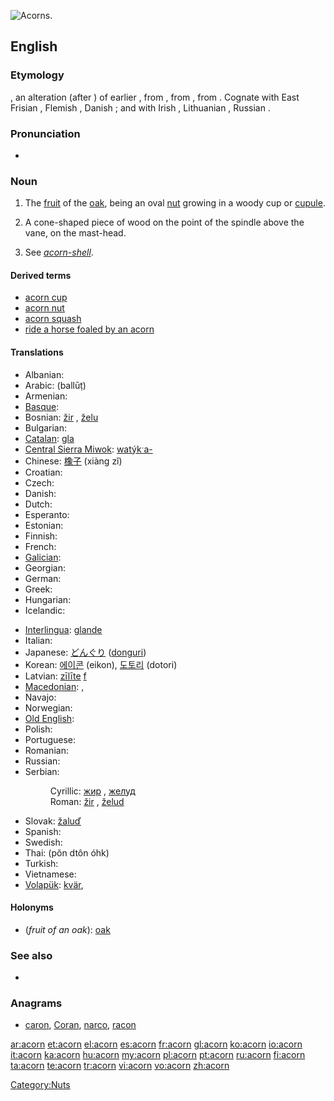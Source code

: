 [[Image:Quercus_falcata_acorns.jpg|thumb|right|Acorns.]]
{{slim-wikipedia|Acorn (disambiguation)}}
==English==

===Etymology===
{{etyl|enm|en}} {{term|acorne|lang=enm}}, an alteration (after {{term|corn}}) of earlier {{term|akern|lang=enm}}, from {{etyl|ang|en}} {{term|æcern||acorn, oak-mast|lang=ang}}, from {{proto|Germanic|akranan}}, from {{proto|Indo-European|hₐógehₐ-|berry}}. Cognate with East Frisian {{term|äkkene|lang=frs}}, Flemish {{term|aker|lang=nl}}, Danish {{term|agern|lang=da}}; and with Irish {{term|àirne||sloe|lang=ga}}, Lithuanian {{term|uoga|úoga|lang=lit}}, Russian {{term|ягода||strawberry|tr=jágoda}}.

===Pronunciation===
* {{audio|en-us-acorn.ogg|Audio (US)}}

===Noun===
{{en-noun}}

# The [[fruit]] of the [[oak]], being an oval [[nut]] growing in a woody cup or [[cupule]].
# {{nautical}} A cone-shaped piece of wood on the point of the spindle above the vane, on the mast-head.
# {{context|zoology}} See ''[[acorn-shell]]''.

====Derived terms====
* [[acorn cup]]
* [[acorn nut]]
* [[acorn squash]]
* [[ride a horse foaled by an acorn]]

====Translations====

{{trans-top|fruit of the oak tree}}
* Albanian: {{t-|sq|lende|f|xs=Albanian}}
* Arabic: {{Arab|[[بلوط]]}} (ballūṭ) {{m}}
* Armenian: {{t-|hy|կաղին|tr=kaġin}}
* [[Basque]]: {{t|eu|ezkur|xs=Basque}}
* Bosnian: [[žir]] {{m}}, [[želu]] {{m}}
* Bulgarian: {{t+|bg|жълъд}}
* [[Catalan]]: [[gla]] {{f}}
* [[Central Sierra Miwok]]: [[watýkˑa-]]
* Chinese: [[橡子]] (xiàng zǐ)
* Croatian: {{t-|hr|žir|m}}
* Czech: {{t+|cs|žalud|m}}
* Danish: {{t|da|agern|n}}
* Dutch: {{t+|nl|eikel|m}}
* Esperanto: {{t-|eo|glano|xs=Esperanto}}
* Estonian: {{t|et|tammetõru}}
* Finnish: {{t-|fi|tammenterho}}
* French: {{t+|fr|gland|m}}
* [[Galician]]: {{t-|gl|belota|f|xs=Galician}}
* Georgian: {{t|ka|რკო|sc=Geor|xs=Georgian}}
* German: {{t+|de|Eichel|f}}
* Greek: {{t+|el|βελανίδι|tr=velanídi}}
* Hungarian: {{t+|hu|makk}}
* Icelandic: {{t-|is|akarn|n}}
{{trans-mid}}
* [[Interlingua]]: [[glande]]
* Italian: {{t+|it|ghianda|f}}
* Japanese: [[どんぐり]] ([[donguri]])
* Korean: [[에이콘]] (eikon), [[도토리]] (dotori)
* Latvian: [[zīlīte]] [[f]]
* [[Macedonian]]: {{t|mk|желад|m|tr=žélad}},  {{t-|mk|жир|m|tr=žir}}
* Navajo: {{tø|nv|chéchʼil binááʼ}}
* Norwegian: {{t|no|kongle|m|f}}
* [[Old English]]: {{t-|ang|æcern|xs=Old English}}
* Polish: {{t+|pl|żołądź|m}}
* Portuguese: {{t+|pt|bolota|f}}
* Romanian: {{t|ro|ghindă|f}}
* Russian: {{t+|ru|жёлудь|m|tr=žólud’}}
* Serbian:
*: Cyrillic: [[жир]] {{m}}, [[желуд]] {{m}}
*: Roman: [[žir#Serbian|žir]] {{m}}, [[želud]] {{m}}
* Slovak: [[žaluď]] {{m}}
* Spanish: {{t+|es|bellota|f}}
* Swedish: {{t-|sv|ekollon|n}}
* Thai: {{Thai|[[ผลต้นโอ๊ก]]}} (pŏn dtôn óhk)
* Turkish: {{t+|tr|palamut}}
* Vietnamese: {{t|vi|quả đầu|xs=Vietnamese}}
* [[Volapük]]: [[kvär]], {{qualifier|older word, obsolete}} {{t|vo|gölogafluk}}
{{trans-bottom}}

====Holonyms====
* (''fruit of an oak''): [[oak]]

===See also===
* {{pedia}}

===Anagrams===
* {{alphagram|acnor}} [[caron#English|caron]], [[Coran#English|Coran]], [[narco#English|narco]], [[racon#English|racon]]

[[Category:Nuts]]

[[ar:acorn]]
[[et:acorn]]
[[el:acorn]]
[[es:acorn]]
[[fr:acorn]]
[[gl:acorn]]
[[ko:acorn]]
[[io:acorn]]
[[it:acorn]]
[[ka:acorn]]
[[hu:acorn]]
[[my:acorn]]
[[pl:acorn]]
[[pt:acorn]]
[[ru:acorn]]
[[fi:acorn]]
[[ta:acorn]]
[[te:acorn]]
[[tr:acorn]]
[[vi:acorn]]
[[vo:acorn]]
[[zh:acorn]]